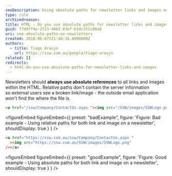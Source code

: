 ```yaml
---
seoDescription: Using absolute paths for newsletter links and images ensures a seamless user experience by providing a reliable reference for external users.
type: rule
archivedreason:
title: HTML - Do you use absolute paths for newsletter links and images?
guid: f7d0ff4a-2f23-44b2-83ef-b34c251c08a8
uri: use-absolute-paths-on-newsletters
created: 2018-06-07T21:48:16.0000000Z
authors:
  - title: Tiago Araujo
    url: https://ssw.com.au/people/tiago-araujo
related: []
redirects:
  - html-do-you-use-absolute-paths-for-newsletter-links-and-images
---
```


Newsletters should **always use absolute references** to all links and images within the HTML. Relative paths don't contain the server information so external users see a broken link/image - the outside email application won't find the where the file is.
```html
<a href="/ssw/Company/ContactUs.aspx "><img src="/SSW/images/SSWLogo.png" /></a>
```

<figureEmbed figureEmbed={{
  preset: "badExample",
  figure: 'Figure: Bad example - Using relative paths for both link and image on a newsletter',
  shouldDisplay: true
} } />


```html
<a href="https://ssw.com.au/ssw/Company/ContactUs.aspx "
  ><img src="https://ssw.com.au/SSW/images/SSWLogo.png"
/></a>
```

<figureEmbed figureEmbed={{
  preset: "goodExample",
  figure: 'Figure: Good example - Using absolute paths for both link and image on a newsletter',
  shouldDisplay: true
} } />
